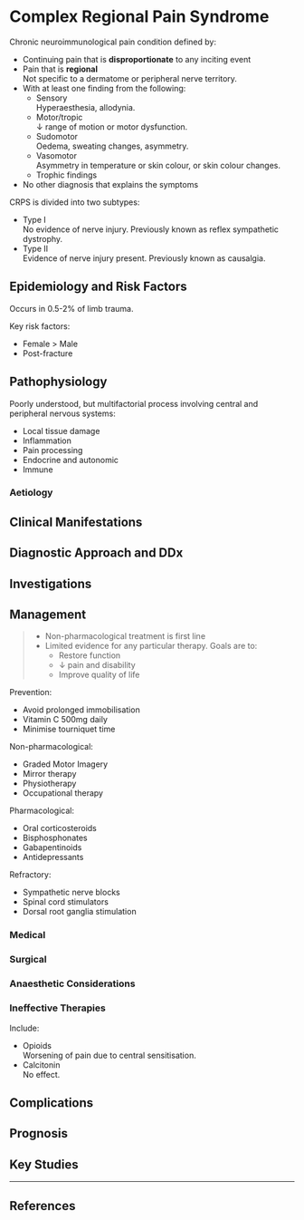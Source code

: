 # Complex Regional Pain Syndrome


Chronic neuroimmunological pain condition defined by:

* Continuing pain that is **disproportionate** to any inciting event
* Pain that is **regional**  
Not specific to a dermatome or peripheral nerve territory.
* With at least one finding from the following:
	* Sensory  
	Hyperaesthesia, allodynia.
	* Motor/tropic  
	↓ range of motion or motor dysfunction.
	* Sudomotor  
	Oedema, sweating changes, asymmetry.
	* Vasomotor  
	Asymmetry in temperature or skin colour, or skin colour changes.
	* Trophic findings
* No other diagnosis that explains the symptoms


CRPS is divided into two subtypes:

* Type I  
No evidence of nerve injury. Previously known as reflex sympathetic dystrophy.
* Type II  
Evidence of nerve injury present. Previously known as causalgia.

## Epidemiology and Risk Factors

Occurs in 0.5-2% of limb trauma.


Key risk factors:

* Female > Male
* Post-fracture

## Pathophysiology

Poorly understood, but multifactorial process involving central and peripheral nervous systems:

* Local tissue damage
* Inflammation
* Pain processing
* Endocrine and autonomic
* Immune

### Aetiology

## Clinical Manifestations

## Diagnostic Approach and DDx

## Investigations

## Management

> * Non-pharmacological treatment is first line
> * Limited evidence for any particular therapy. Goals are to:
> 	* Restore function
> 	* ↓ pain and disability
> 	* Improve quality of life


Prevention:

* Avoid prolonged immobilisation
* Vitamin C 500mg daily
* Minimise tourniquet time


Non-pharmacological:

* Graded Motor Imagery
* Mirror therapy
* Physiotherapy
* Occupational therapy


Pharmacological:

* Oral corticosteroids
* Bisphosphonates
* Gabapentinoids
* Antidepressants


Refractory:

* Sympathetic nerve blocks
* Spinal cord stimulators
* Dorsal root ganglia stimulation	

### Medical

### Surgical

### Anaesthetic Considerations

### Ineffective Therapies

Include:

* Opioids  
Worsening of pain due to central sensitisation.
* Calcitonin  
No effect.

## Complications

## Prognosis

## Key Studies


---

## References
